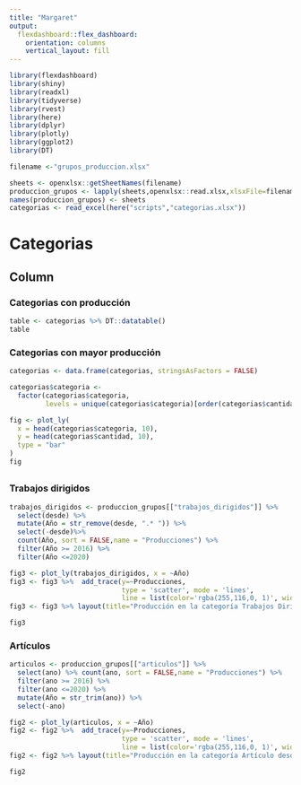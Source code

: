```yaml
---
title: "Margaret"
output: 
  flexdashboard::flex_dashboard:
    orientation: columns
    vertical_layout: fill
---
```


```r
library(flexdashboard)
library(shiny)
library(readxl)
library(tidyverse)
library(rvest)
library(here)
library(dplyr)
library(plotly)
library(ggplot2)
library(DT)

filename <-"grupos_produccion.xlsx"

sheets <- openxlsx::getSheetNames(filename)
produccion_grupos <- lapply(sheets,openxlsx::read.xlsx,xlsxFile=filename)
names(produccion_grupos) <- sheets
categorias <- read_excel(here("scripts","categorias.xlsx")) 
```

Categorias
===========================

Column {data-width=650}
-----------------------------------------------------------------------
### Categorias con producción 

```r
table <- categorias %>% DT::datatable()
table

```

### Categorias con mayor producción

```r
categorias <- data.frame(categorias, stringsAsFactors = FALSE)

categorias$categoria <- 
  factor(categorias$categoria, 
         levels = unique(categorias$categoria)[order(categorias$cantidad, decreasing = TRUE)])

fig <- plot_ly(
  x = head(categorias$categoria, 10),
  y = head(categorias$cantidad, 10),
  type = "bar"
)
fig
```


## {.tabset}

### Trabajos dirigidos


```r
trabajos_dirigidos <- produccion_grupos[["trabajos_dirigidos"]] %>% 
  select(desde) %>% 
  mutate(Año = str_remove(desde, ".* ")) %>% 
  select(-desde)%>%
  count(Año, sort = FALSE,name = "Producciones") %>% 
  filter(Año >= 2016) %>% 
  filter(Año <=2020)

fig3 <- plot_ly(trabajos_dirigidos, x = ~Año)
fig3 <- fig3 %>%  add_trace(y=~Producciones, 
                            type = 'scatter', mode = 'lines',
                            line = list(color='rgba(255,116,0, 1)', width = 4))
fig3 <- fig3 %>% layout(title="Producción en la categoría Trabajos Dirigidos desde el 2016")

fig3
```

### Artículos
```r
articulos <- produccion_grupos[["articulos"]] %>% 
  select(ano) %>% count(ano, sort = FALSE,name = "Producciones") %>% 
  filter(ano >= 2016) %>%
  filter(ano <=2020) %>% 
  mutate(Año = str_trim(ano)) %>% 
  select(-ano)

fig2 <- plot_ly(articulos, x = ~Año)
fig2 <- fig2 %>%  add_trace(y=~Producciones, 
                            type = 'scatter', mode = 'lines',
                            line = list(color='rgba(255,116,0, 1)', width = 4))
fig2 <- fig2 %>% layout(title="Producción en la categoría Artículo desde el 2016")

fig2

```